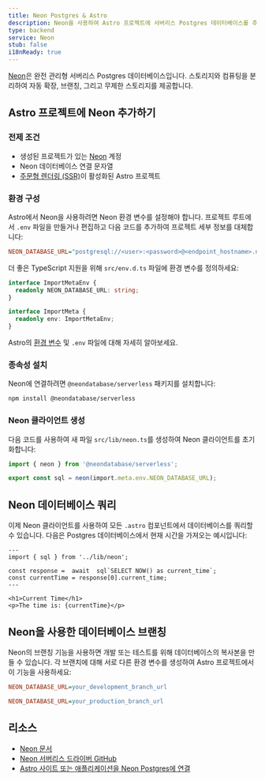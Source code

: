 ```yaml
---
title: Neon Postgres & Astro
description: Neon을 사용하여 Astro 프로젝트에 서버리스 Postgres 데이터베이스를 추가하세요.
type: backend
service: Neon
stub: false
i18nReady: true
---
```



[Neon](https://neon.tech)은 완전 관리형 서버리스 Postgres 데이터베이스입니다. 스토리지와 컴퓨팅을 분리하여 자동 확장, 브랜칭, 그리고 무제한 스토리지를 제공합니다.

## Astro 프로젝트에 Neon 추가하기

### 전제 조건 

- 생성된 프로젝트가 있는 [Neon](https://console.neon.tech/signup) 계정
- Neon 데이터베이스 연결 문자열
- [주문형 렌더링 (SSR)](/ko/guides/on-demand-rendering/)이 활성화된 Astro 프로젝트

### 환경 구성

Astro에서 Neon을 사용하려면 Neon 환경 변수를 설정해야 합니다. 프로젝트 루트에서 `.env` 파일을 만들거나 편집하고 다음 코드를 추가하여 프로젝트 세부 정보를 대체합니다:

```ini title=".env"
NEON_DATABASE_URL="postgresql://<user>:<password>@<endpoint_hostname>.neon.tech:<port>/<dbname>?sslmode=require"
```

더 좋은 TypeScript 지원을 위해 `src/env.d.ts` 파일에 환경 변수를 정의하세요:

```typescript title="src/env.d.ts"
interface ImportMetaEnv {
  readonly NEON_DATABASE_URL: string;
}

interface ImportMeta {
  readonly env: ImportMetaEnv;
}
```

<ReadMore>Astro의 [환경 변수](/ko/guides/environment-variables/) 및 `.env` 파일에 대해 자세히 알아보세요.</ReadMore>

### 종속성 설치

Neon에 연결하려면 `@neondatabase/serverless` 패키지를 설치합니다:

```bash
npm install @neondatabase/serverless
```

### Neon 클라이언트 생성

다음 코드를 사용하여 새 파일 `src/lib/neon.ts`를 생성하여 Neon 클라이언트를 초기화합니다:

```typescript title="src/lib/neon.ts"
import { neon } from '@neondatabase/serverless';

export const sql = neon(import.meta.env.NEON_DATABASE_URL);
```

## Neon 데이터베이스 쿼리

이제 Neon 클라이언트를 사용하여 모든 `.astro` 컴포넌트에서 데이터베이스를 쿼리할 수 있습니다. 다음은 Postgres 데이터베이스에서 현재 시간을 가져오는 예시입니다:

```astro title="src/pages/index.astro"
---
import { sql } from '../lib/neon';

const response =  await  sql`SELECT NOW() as current_time`;
const currentTime = response[0].current_time;
---

<h1>Current Time</h1>
<p>The time is: {currentTime}</p>
```

## Neon을 사용한 데이터베이스 브랜칭

Neon의 브랜칭 기능을 사용하면 개발 또는 테스트를 위해 데이터베이스의 복사본을 만들 수 있습니다. 각 브랜치에 대해 서로 다른 환경 변수를 생성하여 Astro 프로젝트에서 이 기능을 사용하세요:

```ini title=".env.development"
NEON_DATABASE_URL=your_development_branch_url
```

```ini title=".env.production"
NEON_DATABASE_URL=your_production_branch_url
```

## 리소스

- [Neon 문서](https://neon.tech/docs/introduction)
- [Neon 서버리스 드라이버 GitHub](https://github.com/neondatabase/serverless)
- [Astro 사이트 또는 애플리케이션을 Neon Postgres에 연결](https://neon.tech/docs/guides/astro)
